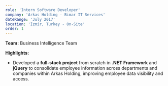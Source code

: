 ```yaml
---
role: 'Intern Software Developer'
company: 'Arkas Holding - Bimar IT Services'
dateRange: 'July 2017'
location: 'İzmir, Turkey - On-Site'
order: 1
---
```


**Team:** Business Intelligence Team

**Highlights:**

- Developed a **full-stack project** from scratch in **.NET Framework** and **jQuery** to consolidate employee information across departments and companies within Arkas Holding, improving employee data visibility and access.
